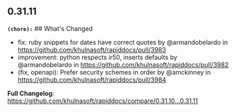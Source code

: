 ## 0.31.11
**`(chore):`** ## What's Changed
* fix: ruby snippets for dates have correct quotes by @armandobelardo in https://github.com/khulnasoft/rapiddocs/pull/3983
* improvement: python respects ir50, inserts defaults by @armandobelardo in https://github.com/khulnasoft/rapiddocs/pull/3982
* (fix, openapi): Prefer security schemes in order by @amckinney in https://github.com/khulnasoft/rapiddocs/pull/3984


**Full Changelog**: https://github.com/khulnasoft/rapiddocs/compare/0.31.10...0.31.11

